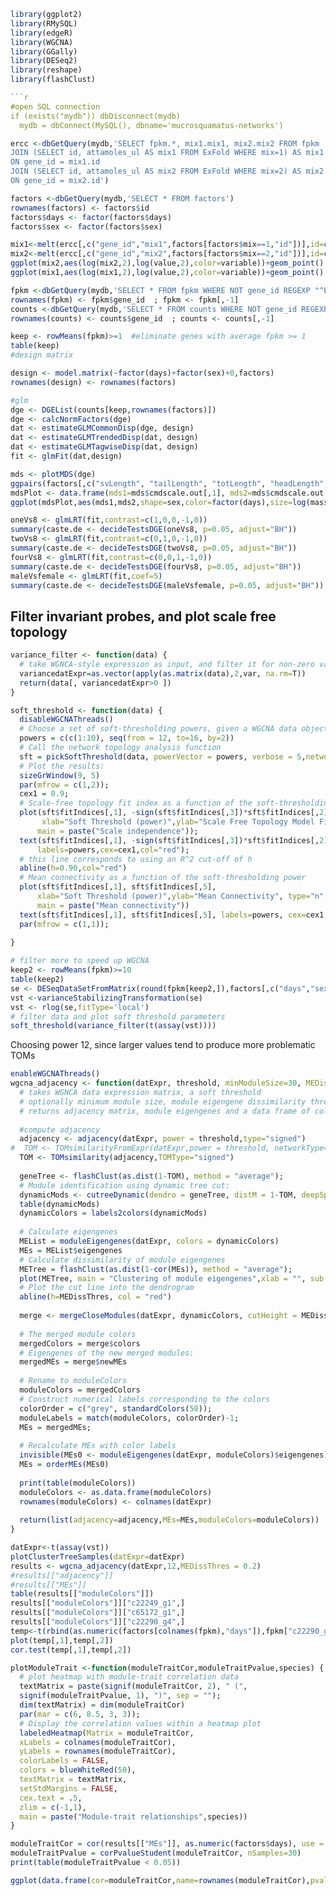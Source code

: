 
```r
library(ggplot2)
library(RMySQL)
library(edgeR)
library(WGCNA)
library(GGally)
library(DESeq2)
library(reshape)
library(flashClust)
```


```r

```r
#open SQL connection
if (exists("mydb")) dbDisconnect(mydb)
  mydb = dbConnect(MySQL(), dbname='mucrosquamatus-networks')
```


```r
ercc <-dbGetQuery(mydb,'SELECT fpkm.*, mix1.mix1, mix2.mix2 FROM fpkm 
JOIN (SELECT id, attamoles_ul AS mix1 FROM ExFold WHERE mix=1) AS mix1
ON gene_id = mix1.id
JOIN (SELECT id, attamoles_ul AS mix2 FROM ExFold WHERE mix=2) AS mix2
ON gene_id = mix2.id')

factors <-dbGetQuery(mydb,'SELECT * FROM factors')
rownames(factors) <- factors$id
factors$days <- factor(factors$days)
factors$sex <- factor(factors$sex)

mix1<-melt(ercc[,c("gene_id","mix1",factors[factors$mix==1,"id"])],id=c("gene_id","mix1"))
mix2<-melt(ercc[,c("gene_id","mix2",factors[factors$mix==2,"id"])],id=c("gene_id","mix2"))
ggplot(mix2,aes(log(mix2,2),log(value,2),color=variable))+geom_point()
ggplot(mix1,aes(log(mix1,2),log(value,2),color=variable))+geom_point()

```

```r
fpkm <-dbGetQuery(mydb,'SELECT * FROM fpkm WHERE NOT gene_id REGEXP "^ERCC"')
rownames(fpkm) <- fpkm$gene_id  ; fpkm <- fpkm[,-1]
counts <-dbGetQuery(mydb,'SELECT * FROM counts WHERE NOT gene_id REGEXP "^ERCC"')
rownames(counts) <- counts$gene_id  ; counts <- counts[,-1]

keep <- rowMeans(fpkm)>=1  #eliminate genes with average fpkm >= 1
table(keep)
#design matrix

design <- model.matrix(~factor(days)+factor(sex)+0,factors)
rownames(design) <- rownames(factors)

#glm
dge <- DGEList(counts[keep,rownames(factors)])
dge <- calcNormFactors(dge)
dat <- estimateGLMCommonDisp(dge, design)
dat <- estimateGLMTrendedDisp(dat, design)
dat <- estimateGLMTagwiseDisp(dat, design)
fit <- glmFit(dat,design)

mds <- plotMDS(dge)
ggpairs(factors[,c("svLength", "tailLength", "totLength", "headLength",  "mass")])
mdsPlot <- data.frame(mds1=mds$cmdscale.out[,1], mds2=mds$cmdscale.out[,2], ID=rownames(mds$cmdscale.out),days=factors$days,sex=factors$sex,mass=factors$mass)
ggplot(mdsPlot,aes(mds1,mds2,shape=sex,color=factor(days),size=log(mass)))+geom_point()+my_theme()

oneVs8 <- glmLRT(fit,contrast=c(1,0,0,-1,0))  
summary(caste.de <- decideTestsDGE(oneVs8, p=0.05, adjust="BH"))
twoVs8 <- glmLRT(fit,contrast=c(0,1,0,-1,0))  
summary(caste.de <- decideTestsDGE(twoVs8, p=0.05, adjust="BH"))
fourVs8 <- glmLRT(fit,contrast=c(0,0,1,-1,0))  
summary(caste.de <- decideTestsDGE(fourVs8, p=0.05, adjust="BH"))
maleVsfemale <- glmLRT(fit,coef=5)  
summary(caste.de <- decideTestsDGE(maleVsfemale, p=0.05, adjust="BH"))

```


## Filter invariant probes, and plot scale free topology

```r

variance_filter <- function(data) {
  # take WGNCA-style expression as input, and filter it for non-zero variance
  variancedatExpr=as.vector(apply(as.matrix(data),2,var, na.rm=T))
  return(data[, variancedatExpr>0 ])
}

soft_threshold <- function(data) {
  disableWGCNAThreads()
  # Choose a set of soft-thresholding powers, given a WGCNA data object
  powers = c(c(1:10), seq(from = 12, to=16, by=2))
  # Call the network topology analysis function
  sft = pickSoftThreshold(data, powerVector = powers, verbose = 5,networkType = "signed")
  # Plot the results:
  sizeGrWindow(9, 5)
  par(mfrow = c(1,2));
  cex1 = 0.9;
  # Scale-free topology fit index as a function of the soft-thresholding power
  plot(sft$fitIndices[,1], -sign(sft$fitIndices[,3])*sft$fitIndices[,2],
       xlab="Soft Threshold (power)",ylab="Scale Free Topology Model Fit,signed R^2",type="n",
      main = paste("Scale independence"));
  text(sft$fitIndices[,1], -sign(sft$fitIndices[,3])*sft$fitIndices[,2],
      labels=powers,cex=cex1,col="red");
  # this line corresponds to using an R^2 cut-off of h
  abline(h=0.90,col="red")
  # Mean connectivity as a function of the soft-thresholding power
  plot(sft$fitIndices[,1], sft$fitIndices[,5],
      xlab="Soft Threshold (power)",ylab="Mean Connectivity", type="n",
      main = paste("Mean connectivity"))
  text(sft$fitIndices[,1], sft$fitIndices[,5], labels=powers, cex=cex1,col="red")
  par(mfrow = c(1,1));
    
}

# filter more to speed up WGCNA
keep2 <- rowMeans(fpkm)>=10
table(keep2) 
se <- DESeqDataSetFromMatrix(round(fpkm[keep2,]),factors[,c("days","sex")],formula(~days+sex))
vst <-varianceStabilizingTransformation(se)
vst <- rlog(se,fitType='local')
# filter data and plot soft threshold parameters
soft_threshold(variance_filter(t(assay(vst))))

```

Choosing power 12, since larger values tend to produce more problematic TOMs

```r
enableWGCNAThreads()
wgcna_adjacency <- function(datExpr, threshold, minModuleSize=30, MEDissThres = 0.2, deepSplit = 2) {
  # takes WGNCA data expression matrix, a soft threshold
  # optionally minimum module size, module eigengene dissimilarity threshold, and splitting threthold
  # returns adjacency matrix, module eigengenes and a data frame of colors 
  
  #compute adjacency
  adjacency <- adjacency(datExpr, power = threshold,type="signed")
#  TOM <- TOMsimilarityFromExpr(datExpr,power = threshold, networkType="signed")
  TOM <- TOMsimilarity(adjacency,TOMType="signed")
  
  geneTree <- flashClust(as.dist(1-TOM), method = "average");
  # Module identification using dynamic tree cut:
  dynamicMods <- cutreeDynamic(dendro = geneTree, distM = 1-TOM, deepSplit = 2, pamRespectsDendro = FALSE, minClusterSize = minModuleSize);
  table(dynamicMods)
  dynamicColors = labels2colors(dynamicMods)
  
  # Calculate eigengenes
  MEList = moduleEigengenes(datExpr, colors = dynamicColors)
  MEs = MEList$eigengenes
  # Calculate dissimilarity of module eigengenes
  METree = flashClust(as.dist(1-cor(MEs)), method = "average");
  plot(METree, main = "Clustering of module eigengenes",xlab = "", sub = "")
  # Plot the cut line into the dendrogram
  abline(h=MEDissThres, col = "red")
  
  merge <- mergeCloseModules(datExpr, dynamicColors, cutHeight = MEDissThres, verbose = 0)
  
  # The merged module colors
  mergedColors = merge$colors
  # Eigengenes of the new merged modules:
  mergedMEs = merge$newMEs
  
  # Rename to moduleColors
  moduleColors = mergedColors
  # Construct numerical labels corresponding to the colors
  colorOrder = c("grey", standardColors(50));
  moduleLabels = match(moduleColors, colorOrder)-1;
  MEs = mergedMEs;
  
  # Recalculate MEs with color labels
  invisible(MEs0 <- moduleEigengenes(datExpr, moduleColors)$eigengenes)
  MEs = orderMEs(MEs0)
  
  print(table(moduleColors))
  moduleColors <- as.data.frame(moduleColors)
  rownames(moduleColors) <- colnames(datExpr)
  
  return(list(adjacency=adjacency,MEs=MEs,moduleColors=moduleColors))
}
```

```r
datExpr<-t(assay(vst))
plotClusterTreeSamples(datExpr=datExpr)
results <- wgcna_adjacency(datExpr,12,MEDissThres = 0.2)
#results[["adjacency"]]
#results[["MEs"]]
table(results[["moduleColors"]])
results[["moduleColors"]]["c22249_g1",]
results[["moduleColors"]]["c65172_g1",]
results[["moduleColors"]]["c22290_g4",]
temp<-t(rbind(as.numeric(factors[colnames(fpkm),"days"]),fpkm["c22290_g4",]))
plot(temp[,1],temp[,2])
cor.test(temp[,1],temp[,2])
```


```r
plotModuleTrait <-function(moduleTraitCor,moduleTraitPvalue,species) {
  # plot heatmap with module-trait correlation data
  textMatrix = paste(signif(moduleTraitCor, 2), " (",
  signif(moduleTraitPvalue, 1), ")", sep = "");
  dim(textMatrix) = dim(moduleTraitCor)
  par(mar = c(6, 8.5, 3, 3));
  # Display the correlation values within a heatmap plot
  labeledHeatmap(Matrix = moduleTraitCor,
  xLabels = colnames(moduleTraitCor),
  yLabels = rownames(moduleTraitCor),
  colorLabels = FALSE,
  colors = blueWhiteRed(50),
  textMatrix = textMatrix,
  setStdMargins = FALSE,
  cex.text = .5,
  zlim = c(-1,1),
  main = paste("Module-trait relationships",species))
}

moduleTraitCor = cor(results[["MEs"]], as.numeric(factors$days), use = "p",method="spearman")
moduleTraitPvalue = corPvalueStudent(moduleTraitCor, nSamples=30)
print(table(moduleTraitPvalue < 0.05))

ggplot(data.frame(cor=moduleTraitCor,name=rownames(moduleTraitCor),pval=moduleTraitPvalue),aes(x=1,y=name,label=paste(signif(moduleTraitCor, 2), " (", signif(moduleTraitPvalue, 2), ")", sep = "")))+ geom_tile(aes(fill=cor))+ scale_fill_gradient(low = "steelblue",high = "#FF4D4D")+theme_bw()+geom_text()+xlab("")+ylab("")+theme(axis.text.x  = element_blank(),axis.ticks.x  = element_blank())

```
